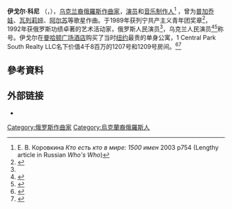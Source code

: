 {{艺人
|image=Krutoy Igor.jpg
|name=伊戈尔·科尼
|type=作曲家
|外文名=Игорь Яковлевич Крутой
|外文=ru
|英文名=Igor Yakovlevich Krutoy
|出生日期={{Birth date and age|1954|7|29}}
|出生地={{USSR}}[[乌克兰苏维埃社会主义共和国|乌克兰苏维埃社会主义共和国]][[蓋沃龍|蓋沃龍]]
|职业=[[作曲家|作曲家]]<br />[[演员|演员]]<br />[[音乐制作人|音乐制作人]]
|award=列宁共产主义青年团奖章
|活跃年代=1980年代至今
}}

'''伊戈尔·科尼''' （{{lang-ru|'''Игорь Яковлевич Крутой'''}}，{{bd|1954年|7月29日}}），[[烏克蘭族|乌克兰裔]][[俄羅斯|俄羅斯]][[作曲家|作曲家]]，[[演员|演员]]和[[音乐制作人|音乐制作人]]<ref>Е. В. Коровкина ''Кто есть кто в мире: 1500 имен'' 2003 p754 (Lengthy article in Russian ''Who's Who'')</ref> ，曾为[[普加乔娃|普加乔娃]]、[[瓦列莉娅|瓦列莉娅]]、[[阿尔苏|阿尔苏]]等歌星作曲。于1989年获列宁共产主义青年团奖章<ref name="biograph.ru">{{cite web |url=http://www.biograph.ru/bank/krutoi.htm |title=存档副本 |accessdate=2011-12-04 |deadurl=yes |archiveurl=https://web.archive.org/web/20110912074232/http://www.biograph.ru/bank/krutoi.htm |archivedate=2011-09-12 }}</ref>，1992年获俄罗斯功绩卓著的艺术活动家，俄罗斯人民演员<ref name="biograph.ru"/>，乌克兰人民演员<ref>{{cite web|url=http://www.oreanda.ru/ru/news/20110825/culture/article574077/|title=Игорь Крутой стал "Народным артистом" Украины|work=ИА Ореанда-Новости|accessdate=2012-03-09|archive-date=2014-04-13|archive-url=https://web.archive.org/web/20140413143711/http://www.oreanda.ru/ru/news/20110825/culture/article574077/|dead-url=no}}</ref><ref>{{cite web|url=http://novoteka.ru/sevent/10325373|title=Новотека: Новости - В Севастополе пройдёт Всероссийский турнир по смешанному боевому единоборству (ММА) среди правоохранителей|publisher=|accessdate=2012-03-09|archive-date=2012-04-25|archive-url=https://web.archive.org/web/20120425051339/http://novoteka.ru/sevent/10325373|dead-url=yes}}</ref>称号。伊戈尔在[[曼哈顿|曼哈顿]][[广场酒店|广场酒店]]购买了当时[[纽约|纽约]]最贵的单身公寓，1 Central Park South Realty LLC名下价值4千8百万的1207号和1209号房间。<ref>{{Cite web |url=http://ny.curbed.com/archives/2011/04/04/recordbreaking_plaza_condo_sale_is_now_official.php |title=Record-Breaking Plaza Condo Sale is Now Official |accessdate=2012-03-09 |archive-date=2012-01-06 |archive-url=https://web.archive.org/web/20120106122655/http://ny.curbed.com/archives/2011/04/04/recordbreaking_plaza_condo_sale_is_now_official.php |dead-url=no }}</ref><ref>{{cite web|url=http://www.nypost.com/p/news/business/realestate/residential/exclusive_russian_composer_lands_oiWYcIFoCUodva7taQ0mGK#ixzz1HWeoZsX4|title=EXCLUSIVE: Russian composer lands Plaza Hotel condo for record-setting $48M price tag|date=2011-03-24|work=New York Post|accessdate=2012-03-09|archive-date=2012-11-04|archive-url=https://web.archive.org/web/20121104072147/http://www.nypost.com/p/news/business/realestate/residential/exclusive_russian_composer_lands_oiWYcIFoCUodva7taQ0mGK#ixzz1HWeoZsX4|dead-url=no}}</ref>

==參考資料==
{{reflist}}

==外部链接==
{{commonscat}}
*{{official|http://www.igorkrutoy.com/}}

{{russia-bio-stub}}
{{normdaten}}
{{DEFAULTSORT:Krutoy, Igor}}
[[Category:俄罗斯作曲家|Category:俄罗斯作曲家]]
[[Category:烏克蘭裔俄羅斯人|Category:烏克蘭裔俄羅斯人]]